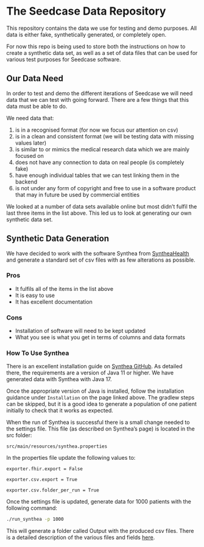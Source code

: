 # The Seedcase Data Repository

This repository contains the data we use for testing and demo purposes. All data is either fake, synthetically generated, or completely open.

For now this repo is being used to store both the instructions on how to create a synthetic data set, as well as a set of data files that can be used for various test purposes for Seedcase software.

## Our Data Need

In order to test and demo the different iterations of Seedcase we will need data that we can test with going forward. There are a few things that this data must be able to do.

We need data that:

1. is in a recognised format (for now we focus our attention on csv)
2. is in a clean and consistent format (we will be testing data with missing values later)
3. is similar to or mimics the medical research data which we are mainly focused on
4. does not have any connection to data on real people (is completely fake)
5. have enough individual tables that we can test linking them in the backend
6. is not under any form of copyright and free to use in a software product that may in future be used by commercial entities

We looked at a number of data sets available online but most didn't fulfil the last three items in the list above. This led us to look at generating our own synthetic data set.

## Synthetic Data Generation

We have decided to work with the software Synthea from [SyntheaHealth](https://github.com/synthetichealth) and generate a standard set of csv files with as few alterations as possible.

### Pros

* It fulfils all of the items in the list above
* It is easy to use
* It has excellent documentation

### Cons

* Installation of software will need to be kept updated
* What you see is what you get in terms of columns and data formats

### How To Use Synthea

There is an excellent installation guide on [Synthea GitHub](https://github.com/synthetichealth/synthea?tab=readme-ov-file#developer-quick-start). As detailed there, the requirements are a version of Java 11 or higher. We have generated data with Synthea with Java 17.

Once the appropriate version of Java is installed, follow the installation guidance under `Installation` on the page linked above. The gradlew steps can be skipped, but it is a good idea to generate a population of one patient initially to check that it works as expected.

When the run of Synthea is successful there is a small change needed to the settings file. This file (as described on Synthea's page) is located in the src folder:

`src/main/resources/synthea.properties`

In the properties file update the following values to: 

`exporter.fhir.export = False`

`exporter.csv.export = True`

`exporter.csv.folder_per_run = True`

Once the settings file is updated, generate data for 1000 patients with the following command:

``` bash
./run_synthea -p 1000
```

This will generate a folder called Output with the produced csv files. There is a detailed description of the various files and fields [here](https://github.com/synthetichealth/synthea/wiki/CSV-File-Data-Dictionary).
